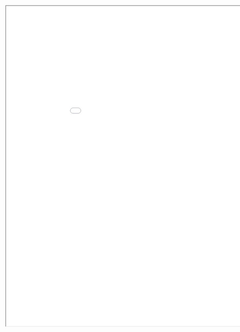 <iframe
    width='1000'
    height='1000'
    src="documents/sandro-silva-resume.pdf">
</iframe>
<!-- ---
title: "Sandro Luis R. Silva"
subtitle: "Data Science resume built with R Quarto markdown"
format: pdf
--- -->

<!-- <hr>

# Experience

## Sr. Data Journalist, Nevermore (2022 - present)

-   Independently analyzed student journeys among peers to create a classification model for identifying sketchy monster
-   Optimized data gathering and research based on new and evolving constraints by the school principal and sheriff
-   Suspected every stakeholder I came in contact with following "Trust but verify" data philosophy
-   Developed AI based psychic visions in my head to create a propensity model for incident occurrence with 100% accuracy 
-   Successfully led a team of trusting peers multiple times to face dangers risen from bad data collection
-   Expertly coded in multiple languages like Latin and German
-   Developed algorithms using Natural Language Processing and\
    Deep Learning models to communicate with dead and alive stakeholders


# Hobbies

-   Dancing like nobody is watching
-   Being cold and distant in an adorable way
-   Not hugging

<br>

# About this resume
-   Created by [Deepsha Menghani](https://deepshamenghani.quarto.pub/dmenghani/) -->
